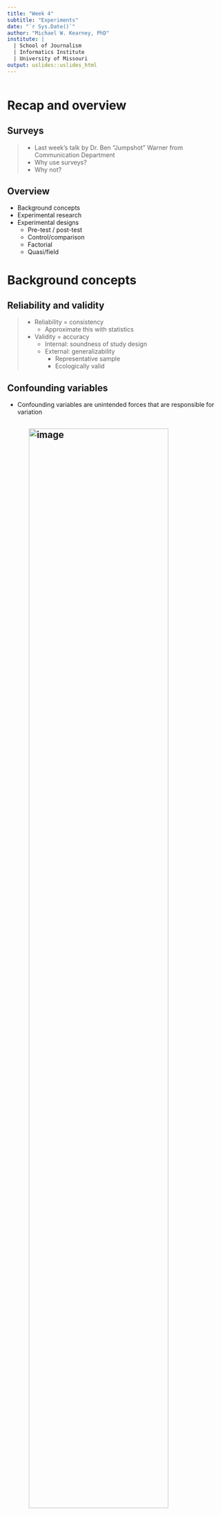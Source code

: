```yaml
---
title: "Week 4"
subtitle: "Experiments"
date: "`r Sys.Date()`"
author: "Michael W. Kearney, PhD"
institute: |
  | School of Journalism
  | Informatics Institute
  | University of Missouri
output: uslides::uslides_html
---
```


```r
```


# Recap and overview

## Surveys
> + Last week's talk by Dr. Ben "Jumpshot" Warner from Communication Department
> + Why use surveys?
> + Why not?


## Overview
+ Background concepts
+ Experimental research
+ Experimental designs
  - Pre-test / post-test
  - Control/comparison
  - Factorial
  - Quasi/field

# Background concepts

## Reliability and validity
> + Reliability = consistency
>     - Approximate this with statistics
> + Validity = accuracy
>     - Internal: soundness of study design
>     - External: generalizability
>         - Representative sample
>         - Ecologically valid

## Confounding variables
+ Confounding variables are unintended forces that are responsible for variation 

## ![image](img/confound.png)

## Dealing with confounds
+ Two ways to control for confounding variables
  1. Randomization (random sample/assignment)
  2. Incorporate the confound into study design (measure/control)

# Experimental research

## What is an experiment?
+ What makes something an experiment?

## Why do an experiment?
+ When would an experiment be better than a survey?
+ When would a survey be better than an experiment?

## Advantages of lab experiments
+ Evidence of causality
+ Control
+ Cost
+ Replication

## Disadvantages of lab experiments
+ Artificiality
+ Researcher bias
+ Limited scope

## Experimental research
> 1. Select setting
> 2. Select experimental design
> 3. Operationalize variables
> 4. Decide how to manipulate independent variable
> 5. Select and assign subjects to experimental conditions
> 6. Conduct a pilot study / manipulation check
> 7. Administer the experiment
> 8. Analyze and interpret the results


# Experimental designs

## Defining features
+ There are two defining features of experimental designs
    - When the measurement occurs
    - How the groups are determined

## Pre-test/post-test
+ One classic experimental design involves a pre-test and a post-test
![image](img/prepost.png)
+ Allows measurement of change *within* subjects
+ Allows control over variations in starting points

## Post-test only
+ An increasingly common measurement design is to only conduct a post-test
![image](img/prepost.png)
+ Less expensive
+ Avoids re-measurement confound

## Solomon 4-group
![](img/solomon.png)

## Control/comparison
+ Experiments must include two or more groups
+ When a comparison is made against the *absence* of something, we call that group the **control** group
+ When a comparison is made between two different *types* of something, we call them comparison groups

## Factorial designs
+ For more complex designs, groups are often exposed to multiple different experimental manipulations
+ This is called a factorial design because it makes more sense to think about the groups in relation to factors rather than as each their unique group
![](img/factorial.png)

## ![](img/factorial2.png)

## Repeated measures
![](img/repmeasures.png)

## Quasi-experimental designs
+ Conduct an experiment without perfect random assignment

## Pre/post nonequiv control
![](img/ppne.png)

## Field experiments
+ Sacrifice internal validity for external validity
+ Can be expensive and difficult to administer ethically

## Online survey experiments
+ Experiments are increasingly being conducted on line (the internet is beautiful)
+ Survey experiments and cheap and easy, but can suffer from poor ecological validity and respondent recall/attention

## A/B testing
+ Same principles with some different technical implementation details 
+ Outcome variables are impressions, engagements, clicks, buys, shares, revisits, etc.

<style>
img {width: 80%;
height: auto;
margin-left: 10%;
}
</style>

